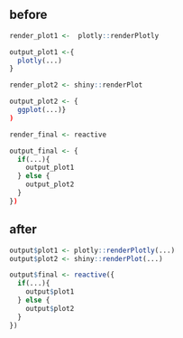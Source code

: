 ## before

```r
render_plot1 <-  plotly::renderPlotly
```


```r
output_plot1 <-{
  plotly(...)
}
```


```r
render_plot2 <- shiny::renderPlot
```

```r
output_plot2 <- {
  ggplot(...)}
)
```


```r
render_final <- reactive
```


```r
output_final <- {
  if(...){
    output_plot1
  } else {
    output_plot2
  }
})
```

## after

```r
output$plot1 <- plotly::renderPlotly(...)
output$plot2 <- shiny::renderPlot(...)
```


```r
output$final <- reactive({
  if(...){
    output$plot1 
  } else {
    output$plot2
  }
})
```

